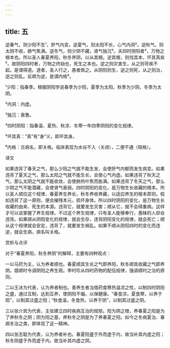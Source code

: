 ```yaml
---
---
---
```

title: 五
---




逆春气，则少阳不生¹，肝气内变。逆夏气，则太阳不长，心气内洞²。逆秋气，则太阴不收，肺气焦满。逆冬气，则少阴不藏，肾气独沉³。夫四时阴阳者⁴，万物之根本也。所以圣人春夏养阳，秋冬养阴，以从其根。逆其根，则伐其本，坏其真矣⁵。故阴阳四时者，万物之终始也，死生之本也。逆之则灾害生，从之则苛疾不起。是谓得道。道者，圣人行之，愚者佩之。从阴阳则生，逆之则死，从之则治，逆之则乱。反顺为逆，是谓内格⁶。

¹少阳：指春季。根据阴阳学说春季为少阳，夏季为太阳，秋季为少阴，冬季为太阴。

²内洞：内虚。

³独沉：衰惫。

⁴四时阴阳：指春温、夏热、秋凉、冬寒一年四季阴阳的变化规律。

⁵坏其真：“真”有“身”义，即坏其身。

⁶内格：古病名，即关格。临床表现为水谷不入（关闭），二便不通（阻格）。

译文

如果违背了春天之气，那么少阳之气就不能生发，会使肝气内郁而发生病变。如果违背了夏天之气，那么太阳之气就不能生长，会使心气内虚。如果违背了秋天之气，那么太阴之气就不能收敛，会使肺热叶焦而胀满。如果违背了冬天之气，那么少阴之气不能潜藏，会使肾气衰弱。四时阴阳的变化，是万物生长收藏的根本。所以圣人顺应这个规律，春夏养生养长，秋冬养收养藏，以适应养生的根本原则。假如违背了这一原则，便会摧残本元，损坏身体。所以四时阴阳的变化，是万物生长收藏的由来、死生的本源。违背它，就要发生灾害；顺从它，就不会得重病。这样才可以说掌握了养生规律。不过这个养生规律，只有圣人能够奉行，愚昧的人却会违背。如果顺从阴阳变化的规律，就会生存，违背阴阳变化的规律，就会死亡；顺从这个规律就会安定，违背了，就要发生祸乱。如果不顺从阴阳四时的变化而违逆，就会生病，病名叫关格。

赏析与点评

对于“春夏养阳，秋冬养阴”的解释，主要有四种观点：

一以马莳为主，认为养者顺也。春夏顺其生长之气即养阳，秋冬顺其收藏之气即养阴。倡顺时令调阴阳之养生观。李时珍从四时药物的配伍规律，强调顺时之治的原则。

二以王冰为代表，认为养者制也。善养生者当借药食寒热温凉之性，以制四时阴阳之盛，通过互制，达到互养，使阴阳不偏，以保健康。“春食凉，夏食寒，以养于阳”，以制其过盛之阳；“秋食温，冬食热，以养于阴”，以制其过盛之阴。

三以张介宾为代表，主张建立四时疾病互治的规矩。阳为阴之根，养春夏之阳是为了养秋冬之阴；阴为阳之基，养秋冬之阴是为了养春夏之阳。如今之冬病夏治、春病冬治之类，即体现了这一精神。

四以张志聪为代表，认为养者补也。春夏阳盛于外而虚于内，故当补其内虚之阳；秋冬阴盛于外而虚于内，故当补其内虚之阴。